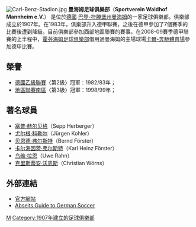{{unreferenced|time=2009-10-03T05:20:12+00:00}}
{{Distinguish|曼海姆足球俱乐部}}
{{Football club infobox
|  clubname = 曼海姆<br />''Waldhof Mannheim''
|  image = [[File:Svwaldhof.svg|120px]]
|  fullname = 曼海姆足球俱樂部<br />Sportverein Waldhof Mannheim e.V.
|  nickname = 
|  founded  = 1907年 
|  ground   = 卡爾-奔馳體育場<br />（Carl-Benz-Stadion）
|  city     = [[德國|德國]]，[[曼海姆|曼海姆]] 
|  capacity = 27000人  
|  chairman = Vacant 
|  manager  = Walter Pradt
|  league   = [[德國足球丙級聯賽|德國足球丙級聯賽]]
|  season   = [[2021年至2022年德国足球丙级联赛|2021－22]]
|  position = 德丙，第 5 位
|  pattern_la1 =_black_stripes|pattern_b1=_blackstripes|pattern_ra1=_black_stripes
|  leftarm1=000080|body1=000080|rightarm1=000080|shorts1=000000|socks1=000000
|  pattern_la2=|pattern_b2=|pattern_ra2=
|  leftarm2=FFFFFF|body2=FFFFFF|rightarm2=FFFFFF|shorts2=FFFFFF|socks2=FFFFFF
}}
[[File:Carl-Benz-Stadion.jpg|thumb]]
'''曼海姆足球俱樂部'''（''' Sportverein Waldhof Mannheim e.V.'''） 是位於[[德國|德國]] [[巴登-符滕堡州|巴登-符滕堡州]][[曼海姆|曼海姆]]的一家足球俱樂部。俱樂部成立於1907年。在1983年，俱樂部升入德甲聯賽，之後在德甲參加了7個賽季的比賽後遭到降級。目前俱樂部參加西部地區聯賽的賽事。在2008-09賽季德甲聯賽的上半程中，[[霍芬海姆足球俱樂部|霍芬海姆足球俱樂部]]借用過曼海姆的主場球場[[卡爾-奔馳體育場|卡爾-奔馳體育場]]參加德甲比賽。

==榮譽==
* [[德國足球乙級聯賽|德國乙級聯賽]]〈第2級〉冠軍：1982/83年；
* [[德國足球地區聯賽|地區聯賽南區]]〈第3級〉冠軍：1998/99年；

==著名球員==
* [[塞普·赫尔贝格|塞普·赫尔贝格]]（Sepp Herberger）
* [[尤尔根·科勒尔|尤尔根·科勒尔]]（Jürgen Kohler）
* [[贝恩德·弗尔斯特|贝恩德·弗尔斯特]]（Bernd Förster）
* [[卡尔海因茨·弗尔斯特|卡尔海因茨·弗尔斯特]]（Karl Heinz Förster）
* [[乌维·拉恩|乌维·拉恩]]（Uwe Rahn）
* [[克里斯蒂安·沃恩斯|克里斯蒂安·沃恩斯]]（Christian Wörns）

==外部連結==
*[http://www.waldhof-mannheim.de 官方網站] {{Wayback|url=http://www.waldhof-mannheim.de/ |date=20180120073936 }}
*[https://web.archive.org/web/20060129150458/http://abseits-soccer.com/clubs/waldhof.html Abseits Guide to German Soccer]

{{德国足球甲级联赛}}
{{Authority control}}
[[Category:德國足球俱樂部|M]]
[[Category:1907年建立的足球俱樂部|Category:1907年建立的足球俱樂部]]